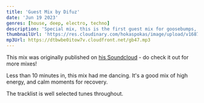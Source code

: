 ```yaml
---
title: 'Guest Mix by Difuz'
date: 'Jun 19 2023'
genres: [house, deep, electro, techno]
description: 'Special mix, this is the first guest mix for goosebumps, and the man delivered a solid set!'
thumbnailUrl: 'https://res.cloudinary.com/hokaspokas/image/upload/v1687145578/goosebumpsfm/gb47.png'
mp3Url: https://dtbwbe0itow7v.cloudfront.net/gb47.mp3
---
```


This mix was originally published on [his Soundcloud](https://soundcloud.com/seven74/space-electronics) - do check it out for more mixes!

Less than 10 minutes in, this mix had me dancing. 
It's a good mix of high energy, and calm moments for recovery.

The tracklist is well selected tunes throughout.